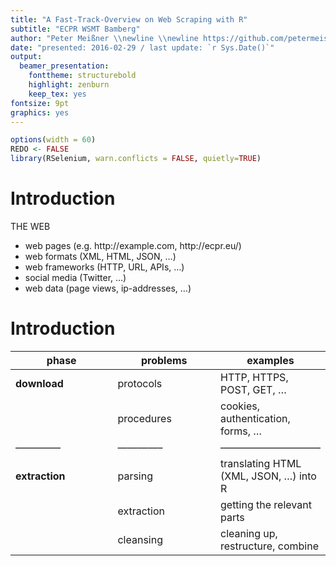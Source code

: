 ```yaml
---
title: "A Fast-Track-Overview on Web Scraping with R"
subtitle: "ECPR WSMT Bamberg"
author: "Peter Meißner \\newline \\newline https://github.com/petermeissner \\newline http://pmeissner.com \\newline "
date: "presented: 2016-02-29 / last update: `r Sys.Date()`"
output: 
  beamer_presentation: 
    fonttheme: structurebold
    highlight: zenburn
    keep_tex: yes
fontsize: 9pt
graphics: yes
---
```


```r
options(width = 60)
REDO <- FALSE
library(RSelenium, warn.conflicts = FALSE, quietly=TRUE)
```




# Introduction

THE WEB 

- web pages (e.g. http://example.com, http://ecpr.eu/)
- web formats (XML, HTML, JSON, ...)
- web frameworks (HTTP, URL, APIs, ...)
- social media (Twitter, ...)
- web data (page views, ip-addresses, ...)




# Introduction


**phase**     | **problems** | **examples**
--------------|--------------|-----------
**download**  | protocols    | HTTP, HTTPS, POST, GET, ... 
&nbsp;        | procedures   | cookies, authentication, forms, ...
--------------|--------------|------------------------------
**extraction**| parsing      | translating HTML (XML, JSON, ...) into R
&nbsp;        | extraction   | getting the relevant parts
&nbsp;        | cleansing    | cleaning up, restructure, combine



